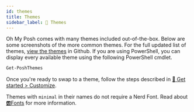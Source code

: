 ```yaml
---
id: themes
title: Themes
sidebar_label: 🎨 Themes
---
```


Oh My Posh comes with many themes included out-of-the-box. Below are some screenshots of the more common themes.
For the full updated list of themes, [view the themes][themes] in Github. If you are using PowerShell, you can
display every available theme using the following PowerShell cmdlet.

```powershell
Get-PoshThemes
```

Once you're ready to swap to a theme, follow the steps described in [🚀 Get started > Customize][installation-customize].

Themes with `minimal` in their names do not require a Nerd Font. Read about [🆎Fonts][fonts] for more information.

[themes]: https://github.com/JanDeDobbeleer/oh-my-posh/tree/main/themes
[fonts]: /docs/installation/fonts
[installation-customize]: /docs/installation/customize

<!-- Do not change the content below, themes are rendered automatically -->
